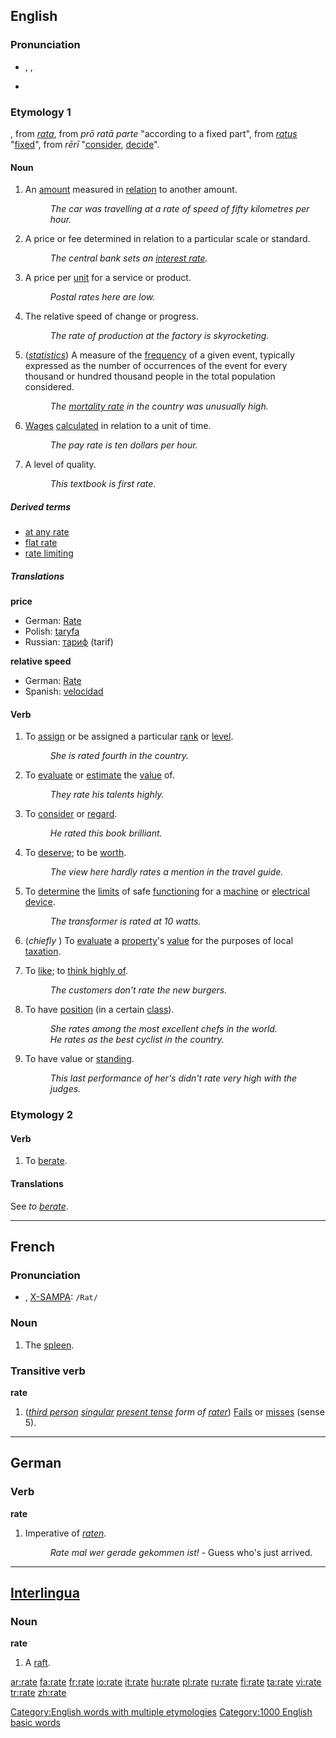 {{see|raté}}
==English==

===Pronunciation===
* {{IPA|/ɹeɪt/}}, {{SAMPA|/r\eIt/}}, {{AHD|r��āt}} <!-- :[[Rhymes: -eɪt]] except there aren't any... -->
*{{audio|en-us-rate.ogg|Audio (US)}}

===Etymology 1===
{{OF.}}, from {{ML.}} ''[[rata]]'', from {{L.}}''prō ratā parte'' "according to a fixed part", from ''[[ratus]]'' "[[fix]]ed", from ''rērī'' "[[consider]], [[decide]]".

====Noun====
{{en-noun}}

#An [[amount]] measured in [[relation]] to another amount.
#:''The car was travelling at a rate of speed of fifty kilometres per hour.''
#A price or fee determined in relation to a particular scale or standard.
#:''The central bank sets an [[interest rate]].''
#A price per [[unit]] for a service or product.
#:''Postal rates here are low.''
#The relative speed of change or progress.
#:''The rate of production at the factory is skyrocketing.''
#(''[[statistics]]'') A measure of the [[frequency]] of a given event, typically expressed as the number of occurrences of the event for every thousand or hundred thousand people in the total population considered.
#:''The [[mortality rate]] in the country was unusually high.''
#[[wage|Wages]] [[calculate]]d in relation to a unit of time.
#:''The pay rate is ten dollars per hour.''
#A level of quality.
#:''This textbook is first rate''.

=====Derived terms=====
*[[at any rate]]
*[[flat rate]]
*[[rate limiting]]

=====Translations=====
'''price'''
{{top}}
*German: [[Rate]] {{f}}
*Polish: [[taryfa]] {{f}}
*Russian: [[тариф]] (tarif)
{{bottom}}

'''relative speed'''
{{top}}
*German: [[Rate]] {{f}}
*Spanish: [[velocidad]] {{f}}
{{bottom}}

====Verb====
{{en-verb|rat|ing}}

#{{transitive}} To [[assign]] or be assigned a particular [[rank]] or [[level]].
#:''She is rated fourth in the country.''
#{{transitive}} To [[evaluate]] or [[estimate]] the [[value]] of.
#:''They rate his talents highly.''
#{{transitive}} To [[consider]] or [[regard]].
#:''He rated this book brilliant.''
#{{transitive}} To [[deserve]]; to be [[worth]].
#:''The view here hardly rates a mention in the travel guide.''
#{{transitive}} To [[determine]] the [[limit]]s of safe [[function]]ing for a [[machine]] or [[electrical]] [[device]].
#:''The transformer is rated at 10 watts.''
#{{transitive}} (''chiefly {{UK}}'') To [[evaluate]] a [[property]]'s [[value]] for the purposes of local [[taxation]].
#{{transitive}}  {{informal}} To [[like]]; to [[think highly of]].
#:''The customers don't rate the new burgers.''
#{{intransitive}} To have [[position]] (in a certain [[class]]).
#:''She rates among the most excellent chefs in the world.''
#:''He rates as the best cyclist in the country.''
#{{intransitive}} To have value or [[standing]].
#:''This last performance of her's didn't rate very high with the judges.''

===Etymology 2===
[[Category:English words with multiple etymologies]]
====Verb====
{{en-verb|rat|es}}
#{{transitive}} To [[berate]].
====Translations====
See ''to [[berate]]''.

----

==French==

===Pronunciation===
* {{IPA|/ʁat/}}, [[w:X-SAMPA|X-SAMPA]]: <tt>/Rat/</tt>

===Noun===
{{fr-noun|f}}

#The [[spleen]].

===Transitive verb===
'''rate'''

#(''[[third person]] [[singular]] [[present tense]] form of [[rater]]'') [[Fail]]s or [[miss]]es (sense 5).

----

==German==
===Verb===
'''rate'''
#Imperative of ''[[raten]]''.
#:''Rate mal wer gerade gekommen ist!'' - Guess who's just arrived.

----
==[[Interlingua]]==

===Noun===
'''rate'''

#A [[raft]].

[[Category:1000 English basic words]]

[[ar:rate]]
[[fa:rate]]
[[fr:rate]]
[[io:rate]]
[[it:rate]]
[[hu:rate]]
[[pl:rate]]
[[ru:rate]]
[[fi:rate]]
[[ta:rate]]
[[vi:rate]]
[[tr:rate]]
[[zh:rate]]